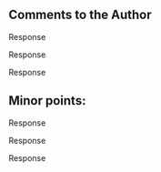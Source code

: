 ## Comments to the Author

\RC{I think the authors did a great job taking into account our comments and suggestions. The revised version of the manuscript is now much more solid, but I still have some suggestions that I hope can be useful in a new revised version of the manuscript.}

Response

\WorkInProgress
\Easy




\RC{The authors now include a lot more details on the listener and speaker dialectal variability and familiarity, but I still feel that this factor is  not well integrated into the manuscript. Here my specific suggestions:
1) The effect of “speaker variety” on perception accuracy is one of the three research questions of the study, but it is not mentioned in various places in the manuscript where authors summarize their goals. For instance, in p.5, l.5-13 (“we investigated the interplay [...] in L2 Spanish”) the authors include RQ1 and RQ2, but not RQ3. Or in p. 14, l. 815, where the authors state that they aim at extending previous research by considering empathy in L2 sentence processing, but they do not mention the speaker variability/listener familiarity effect.}

Response

\WorkInProgress
\Easy




\RC{
2) It still feels strange to have a specific hypothesis about the Cuban variety in the introduction (p. 13, l. 44-45) without any information yet on the pilot or the nature of Cuban intonation. I think it would make more sense to make hypothesis about familiarity. I mean: instead of saying “we hypothesize that L2 learners will have the most difficulty with the Cuban variety”, to say that they will have more difficulty with the variety they are less familiar with, and then in the methods and results we will already learn that this is the Cuban variety.
}

Response

\WorkInProgress
\Easy


## Minor points:

\RC{
1) Introduction, p.4, l. 23-25: The authors contrast linguistic information to pragmatic information. Why do the authors think that pragmatics is not part of the linguistic system?
}

Response

\WorkInProgress
\Easy

\RC{
2) Figure 5, left panel: should the title of the graph be “b-accuracy” instead of “b-response”?
}

Response

\WorkInProgress
\Easy

\RC{
3) p. 31, last line: change “que” for “qué” in “Qué bebe María?”. While the same pronoun is used, one is tonic and the other one not, so the nature of the “que” could have guided participants’ choices.
}

Response

\WorkInProgress
\Easy

